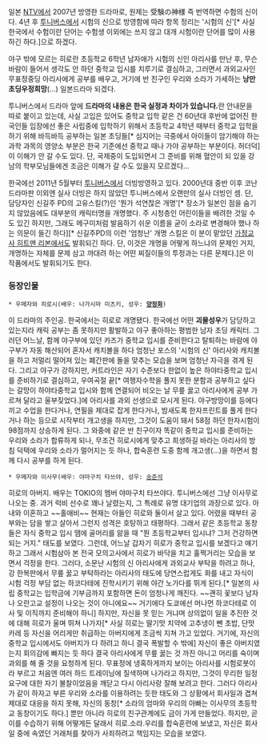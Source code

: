 일본 [[NTV]]에서 2007년 방영한 드라마로, 원제는 受験の神様 즉 번역하면 수험의 신이다. 4년 후 [[투니버스]]에서 시험의 신으로 방영함에 따라 항목 정리는 '시험의 신'[* 사실 한국에서 수험이란 단어는 수험생 이외에는 쓰지 않고 대개 시험이란 단어를 많이 사용하긴 하다.]으로 하겠다.

야구 밖에 모르는 히로란 초등학교 6학년 남자애가 시험의 신인 아리사를 만난 후, 무슨 바람이 들어서 생각도 안 하던 중학교 입시를 치루기로 결심하고, 그러면서 과외교사인 무표정중딩 아리사에게 공부를 배우고, 거기에 반 친구인 우리와 소라가 가세하는 '''낭만초딩우정희망'''(...) 일본드라마 되겠다.

투니버스에서 드라마 앞에 '''드라마의 내용은 한국 실정과 차이가 있습니다.'''란 안내문을 따로 붙이고 있는데, 사실 고입은 있어도 중학교 입학 같은 건 60년대 후반에 없어진 한국인들 입장에선 좋은 사립중에 입학하기 위해서 초등학교 4학년 때부터 중학교 입학을 하기 위해 바득바득 공부하는 일본 초딩들[* 심지어는 극중에서 아이들이 암기해야 하는 과학 과목의 영양소 부분은 한국 기준에선 중학교 때나 가야 공부하는 부분이다. 허더덕] 이 이해가 안 갈 수도 있다. 단, 국제중이 도입되면서 그 준비를 위해 혈안이 되 있을 강남의 학부모님들에겐 조금은 이해가 갈 수도 있을지 모르겠다...

한국에선 2011년 5월부터 [[투니버스]]에서 더빙방영하고 있다. 2000년대 중반 이후 코난 드라마판 이외엔 실사 더빙은 하지 않았던 투니버스에서 오랜만의 실사 더빙인 셈. 단, 담당자인 신길주 PD의 고유스킬(?)인 '뭔가 석연찮은 개명'[* 장소가 일본인 점을 숨기지 않았음에도 대부분의 캐릭터명을 개명했다. 주 시청층인 어린이들을 배려한 것일 수도 있긴 하지만, 그래도 메구미처럼 발음하기 쉬운 이름을 굳이 소라로 변경해야 했나 하는 의문이 들긴 하다][* 신길주PD의 이런 '엄청난' 개명 스킬은 이 분이 맡았던 [[가정교사 히트맨 리본]]에서도 발휘되긴 하다. 단, 이것은 개명을 어떻게 하느냐의 문제인 거지, 개명하는 자체를 문제 삼고 까대려 하는 어떤 찌질이들의 투정과는 다른 문제다.]은 이 작품에서도 발휘되기도 한다.  

=== 등장인물 ===
 * 우메자와 히로시(배우: 나가시마 미츠키, 성우: '''[[양정화]]''')
이 드라마의 주인공. 한국에서는 히로로 개명됐다. 한국에선 어떤 '''괴물성우'''가 담당하고 있는지라 캐릭 공부는 좀 못하지만 활발하고 야구 좋아하는 평범한 남자 초딩 캐릭터. 그러던 어느날, 함께 야구부에 있던 카즈가 중학교 입시를 준비한다고 탈퇴하는 바람에 야구부가 자동 해산되어 혼자서 캐치볼을 하다 엄청난 포스의 '시험의 신' 아리사와 캐치볼을 하고 저멀리 떨어져 있는 폐간판에 돌을 맞추는 모습을 보며 엄청난 자극을 겪게 된다. 그리고 야구가 강하지만, 커트라인은 자기 수준보다 한없이 높은 하야타중학교 입시를 준비하기로 결심하고, 우여곡절 끝[* 여행자수학을 풀지 못한 분함과 공부하고 싶다는 갈망이 하야타중학교 입시와 함께 연결되어 비오는 날 무릎 꿇고 아리사에게 공부 가르쳐 달라고 울부짖었다.]에 아리사를 과외 선생으로 모시게 된다. 야구방망이를 등에다 끼고 수업을 한다거나, 연필을 제대로 잡게 한다거나, 밤새도록 한자프린트를 풀게 한다거나 하는 등으로 시작부터 개고생을 하지만, 그것이 도움이 돼서 58점 하던 한자시험이 98점까지 상승하게 된다. 그 와중에 같은 반 친구이자 똑같이 중학교 입시를 준비하는 우리와 소라가 합류하게 되나, 무조건 히로시에게 맞추고 희생하길 바라는 아리사의 방침 덕택에 우리와 소라가 멀어지는 듯 하나, 합숙훈련 도중 함께 개고생(...)을 하면서 함께 다시 공부를 하게 된다.

 * 우메자와 이사무(배우: 야마구치 타쓰야, 성우: [[송준석]]
히로의 아버지. 배우는 TOKIO의 멤버 야마구치 타쓰야다. 투니버스에선 그냥 이사무로 나오는 중. 과거 럭비 선수로 꽤나 날렸는지, 그 특례로 유명 대기업의 과장으로 있다. 아내와 이혼하고 ~~홀애비~~ 현재는 아들인 히로와 둘이서 살고 있다. 어렸을 때부터 공부와는 담을 쌓고 살아서 그런지 성격은 호탕하고 태평하다. 그래서 같은 초등학교 동창들은 자식 중학교 입시 땜에 골머리를 앓을 때 "뭔 초등학교부터 입시냐? 그저 건강하면 되는 거지." 태도를 보였다. 그런데, 어느날 갑자기 히로가 중학교 입시를 보겠다고 얘기하고 그래서 시험삼아 본 전국 모의고사에서 히로가 바닥을 치고 훌쩍거리는 모습을 보면서 걱정을 한다. 그러다, 소문난 시험의 신 아리사에게 과외교사 부탁을 하려고 하나, 강 한복판에서 무릎 꿇고 부탁하라는 아리사의 태도에 당연스럽게도 화를 내고 자식이 시험 걱정 부담 없는 하코다테에 진학시키기 위해 야간 노가다를 뛰게 된다.[* 일본의 사립 중학교는 입학금에 기부금까지 포함하면 돈이 엄청나게 깨진다. ~~괜히 꽃보다 남자나 오란고교 설정이 나오는 것이 아니에요~~ 거기에다 도쿄에선 머나먼 하코다테로 이사 및 이직까지 준비해야 하니] 하지만, 자신을 못 믿는 거냐며 상의없이 일을 추진한 것에 대해 히로가 울며 뛰쳐 나가자[* 사실 히로는 딸기맛 치약에 고추냉이 뺀 초밥, 단맛 카레 등 자신을 어리게만 취급하는 아버지에게 조금씩 지쳐 가고 있었다. 거기에, 자신의 중학교 입시에서도 아버지가 다 하려고 하니 결국 폭발할 수 밖에] 자신이 좋은 아버지였는지 회의감에 빠지는 듯 하다 결국 아리사에게 무릎 꿇는 것 까진 아니고 머리를 숙이며 과외를 해 줄 것을 요청하게 된다. 무표정에 냉혹하게까지 보이는 아리사를 시험로봇이라 부르고 처음엔 여러 하드 트레이닝에 질색하며 나가라고 하지만, 그것이 무리한 일정요구에 대한 자기 불찰이었음을 깨닫고 다시 아리사랑 잘해 보려고 한다. 그러다 아리사가 같이 하자고 부른 우리와 소라를 이용하려는 듯한 태도와 그 상황에서 회사일과 겹쳐 제대로 대응을 하지 못해, 자신의 동창[* 소라의 엄마와 우리의 아빠는 이사무의 초등학교 동창이기도 하다.] 뿐만 아니라 히로의 친구관계에도 금이 가게 만들었다. 하지만, 곧 이를 수습하기 위해 어떻게든 달래서 히로.소라.우리를 합숙훈련에 보냈고, 자신은 회사일 중에 속였던 거래처를 찾아가 사죄하려고 책임지는 모습을 보였다.
